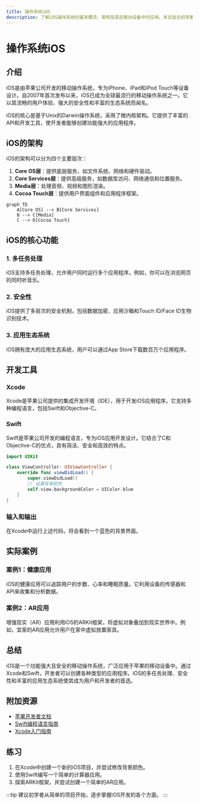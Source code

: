 ```yaml
---
title: 操作系统iOS
description: 了解iOS操作系统的基本概念、架构及其在移动设备中的应用。本文适合初学者，内容涵盖iOS的核心功能、开发工具和实际案例。
---
```


# 操作系统iOS

## 介绍

iOS是由苹果公司开发的移动操作系统，专为iPhone、iPad和iPod Touch等设备设计。自2007年首次发布以来，iOS已成为全球最流行的移动操作系统之一。它以其流畅的用户体验、强大的安全性和丰富的生态系统而闻名。

iOS的核心是基于Unix的Darwin操作系统，采用了微内核架构。它提供了丰富的API和开发工具，使开发者能够创建功能强大的应用程序。

## iOS的架构

iOS的架构可以分为四个主要层次：

1. **Core OS层**：提供底层服务，如文件系统、网络和硬件驱动。
2. **Core Services层**：提供高级服务，如数据库访问、网络通信和位置服务。
3. **Media层**：处理音频、视频和图形渲染。
4. **Cocoa Touch层**：提供用户界面组件和应用程序框架。

```mermaid
graph TD
    A[Core OS] --> B[Core Services]
    B --> C[Media]
    C --> D[Cocoa Touch]
```

## iOS的核心功能

### 1. 多任务处理

iOS支持多任务处理，允许用户同时运行多个应用程序。例如，你可以在浏览网页的同时听音乐。

### 2. 安全性

iOS提供了多层次的安全机制，包括数据加密、应用沙箱和Touch ID/Face ID生物识别技术。

### 3. 应用生态系统

iOS拥有庞大的应用生态系统，用户可以通过App Store下载数百万个应用程序。

## 开发工具

### Xcode

Xcode是苹果公司提供的集成开发环境（IDE），用于开发iOS应用程序。它支持多种编程语言，包括Swift和Objective-C。

### Swift

Swift是苹果公司开发的编程语言，专为iOS应用开发设计。它结合了C和Objective-C的优点，具有简洁、安全和高效的特点。

```swift
import UIKit

class ViewController: UIViewController {
    override func viewDidLoad() {
        super.viewDidLoad()
        // 设置背景颜色
        self.view.backgroundColor = UIColor.blue
    }
}
```

### 输入和输出

在Xcode中运行上述代码，将会看到一个蓝色的背景界面。

## 实际案例

### 案例1：健康应用

iOS的健康应用可以追踪用户的步数、心率和睡眠质量。它利用设备的传感器和API来收集和分析数据。

### 案例2：AR应用

增强现实（AR）应用利用iOS的ARKit框架，将虚拟对象叠加到现实世界中。例如，宜家的AR应用允许用户在家中虚拟放置家具。

## 总结

iOS是一个功能强大且安全的移动操作系统，广泛应用于苹果的移动设备中。通过Xcode和Swift，开发者可以创建各种类型的应用程序。iOS的多任务处理、安全性和丰富的应用生态系统使其成为用户和开发者的首选。

## 附加资源

- [苹果开发者文档](https://developer.apple.com/documentation/)
- [Swift编程语言指南](https://docs.swift.org/swift-book/)
- [Xcode入门指南](https://developer.apple.com/xcode/)

## 练习

1. 在Xcode中创建一个新的iOS项目，并尝试修改背景颜色。
2. 使用Swift编写一个简单的计算器应用。
3. 探索ARKit框架，并尝试创建一个简单的AR应用。

:::tip
建议初学者从简单的项目开始，逐步掌握iOS开发的各个方面。
:::